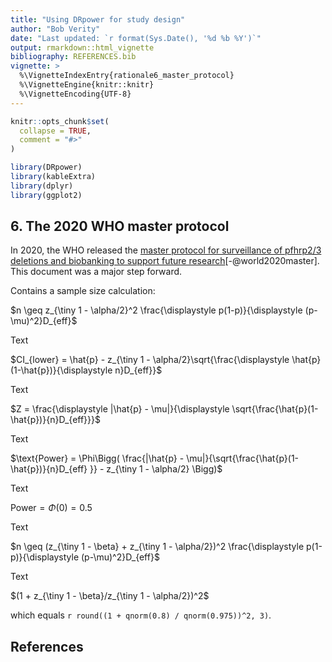 ---
title: "Using DRpower for study design"
author: "Bob Verity"
date: "Last updated: `r format(Sys.Date(), '%d %b %Y')`"
output: rmarkdown::html_vignette
bibliography: REFERENCES.bib
vignette: >
  %\VignetteIndexEntry{rationale6_master_protocol}
  %\VignetteEngine{knitr::knitr}
  %\VignetteEncoding{UTF-8}
---

```{r, include = FALSE}
knitr::opts_chunk$set(
  collapse = TRUE,
  comment = "#>"
)
```
```{r, echo=FALSE, message=FALSE, warning=FALSE}
library(DRpower)
library(kableExtra)
library(dplyr)
library(ggplot2)
```

## 6. The 2020 WHO master protocol

In 2020, the WHO released the [master protocol for surveillance of pfhrp2/3 deletions and biobanking to support future research](https://tinyurl.com/73ds8a67)[-@world2020master]. This document was a major step forward.

Contains a sample size calculation:

$n \geq z_{\tiny 1 - \alpha/2}^2 \frac{\displaystyle p(1-p)}{\displaystyle (p-\mu)^2}D_{eff}$

Text

$CI_{lower} = \hat{p} - z_{\tiny 1 - \alpha/2}\sqrt{\frac{\displaystyle \hat{p}(1-\hat{p})}{\displaystyle n}D_{eff}}$

Text

$Z = \frac{\displaystyle |\hat{p} - \mu|}{\displaystyle \sqrt{\frac{\hat{p}(1-\hat{p})}{n}D_{eff}}}$

Text

$\text{Power} = \Phi\Bigg( \frac{|\hat{p} - \mu|}{\sqrt{\frac{\hat{p}(1-\hat{p})}{n}D_{eff} }} - z_{\tiny 1 - \alpha/2} \Bigg)$

Text

$\text{Power} = \Phi(0) = 0.5$

Text

$n \geq (z_{\tiny 1 - \beta} + z_{\tiny 1 - \alpha/2})^2 \frac{\displaystyle p(1-p)}{\displaystyle (p-\mu)^2}D_{eff}$

Text

$(1 + z_{\tiny 1 - \beta}/z_{\tiny 1 - \alpha/2})^2$

which equals `r round((1 + qnorm(0.8) / qnorm(0.975))^2, 3)`.

## References


